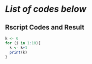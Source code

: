 # *List of codes below* 

## Rscript Codes and Result

```r
k <- 0
for (i in 1:10){
  k <- k+1
  print(k)
}
```
